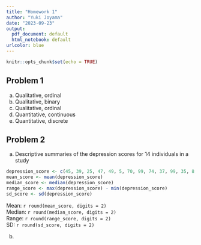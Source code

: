 ```yaml
---
title: "Homework 1"
author: "Yuki Joyama"
date: "2023-09-23"
output: 
  pdf_document: default
  html_notebook: default
urlcolor: blue
---
```


```r
knitr::opts_chunk$set(echo = TRUE) 
```

## Problem 1

a)  Qualitative, ordinal
b)  Qualitative, binary
c)  Qualitative, ordinal
d)  Quantitative, continuous
e)  Quantitative, discrete

## Problem 2

a)  Descriptive summaries of the depression scores for 14 individuals in a study

```r
depression_score <- c(45, 39, 25, 47, 49, 5, 70, 99, 74, 37, 99, 35, 8, 59)
mean_score <- mean(depression_score)
median_score <- median(depression_score)
range_score <- max(depression_score) - min(depression_score)
sd_score <- sd(depression_score)
```

Mean: `r round(mean_score, digits = 2)`\
Median: `r round(median_score, digits = 2)`\
Range: `r round(range_score, digits = 2)`\
SD: `r round(sd_score, digits = 2)`

b)  
